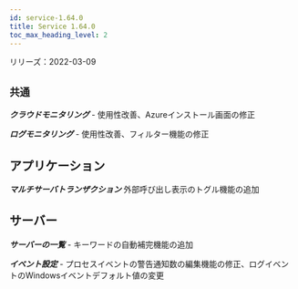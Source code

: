 ```yaml
---
id: service-1.64.0
title: Service 1.64.0
toc_max_heading_level: 2
---
```



リリーズ：2022-03-09

## `共通`

**_クラウドモニタリング_** - 使用性改善、Azureインストール画面の修正

**_ログモニタリング_** - 使用性改善、フィルター機能の修正

## アプリケーション

**_マルチサーバトランザクション_** 外部呼び出し表示のトグル機能の追加

## サーバー

**_サーバーの一覧_** - キーワードの自動補完機能の追加

**_イベント設定_** - プロセスイベントの警告通知数の編集機能の修正、ログイベントのWindowsイベントデフォルト値の変更 
